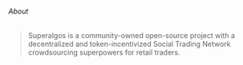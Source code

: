 ###### About
> Superalgos is a community-owned open-source project with a decentralized and token-incentivized Social Trading Network crowdsourcing superpowers for retail traders.